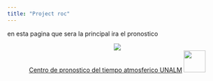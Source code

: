 ---
title: "Project roc"
---

en esta pagina que sera la principal ira el pronostico

<center>![](https://scontent.flim18-1.fna.fbcdn.net/v/t1.0-9/80029832_441546226746892_1128765294274150400_n.png?_nc_cat=104&_nc_ohc=evRSzbU9X0EAQkuoA4C0hhYU5r3WHNkCqhjKhen1BK4t3pKFo14OmX1XQ&_nc_ht=scontent.flim18-1.fna&oh=973f162af0c0d99dfcc230d4db364c1c&oe=5E791979)</center>

<center> [Centro de pronostico del tiempo atmosferico UNALM][1] [<img src="http://live.staticflickr.com/65535/49194228253_1db7727ba4_n.jpg" width="50" height="50" />](https://www.facebook.com/CPTAUnalm)</center>

[1]: https://www.facebook.com/CPTAUnalm

